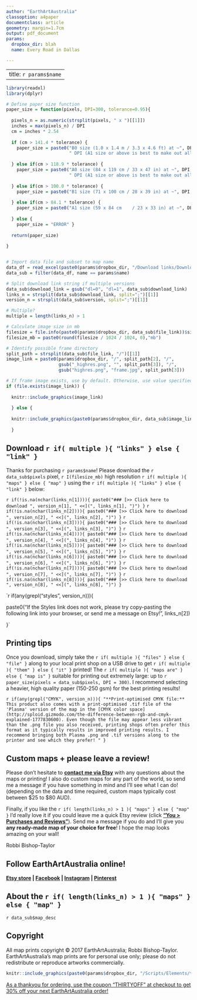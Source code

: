 ```yaml
---
author: "EarthArtAustralia"
classoption: a4paper
documentclass: article
geometry: margin=1.7cm
output: pdf_document
params:
  dropbox_dir: blah
  name: Every Road in Dallas

---
```


---
title: `r params$name`
---

```r

library(readxl)
library(dplyr)

# Define paper size function
paper_size = function(pixels, DPI=300, tolerance=0.95){
  
  pixels_n = as.numeric(strsplit(pixels, " x ")[[1]])
  inches = max(pixels_n) / DPI
  cm = inches * 2.54
  
  if (cm > 141.4 * tolerance) {
    paper_size = paste0("B0 size (1.0 x 1.4 m / 3.3 x 4.6 ft) at ~", DPI, 
                        " DPI (A1 size or above is best to make out all of the smaller features)")
    
  } else if(cm > 118.9 * tolerance) {
    paper_size = paste0("A0 size (84 x 119 cm / 33 x 47 in) at ~", DPI, 
                        " DPI (A1 size or above is best to make out all of the smaller features)")
    
  } else if(cm > 100.0 * tolerance) {
    paper_size = paste0("B1 size (71 x 100 cm / 28 x 39 in) at ~", DPI, " DPI (or larger at reduced resolution)")
    
  } else if(cm > 84.1 * tolerance) {
    paper_size = paste0("A1 size (59 x 84 cm	/ 23 x 33 in) at ~", DPI, " DPI (or larger at reduced resolution)")
    
  } else { 
    paper_size = "ERROR" }
  
  return(paper_size)
  
}


# Import data file and subset to map name
data_df = read_excel(paste0(params$dropbox_dir, "/Download links/DownloadandPrintingGuide_data.xls"))
data_sub = filter(data_df, name == params$name)

# Split download link string if multiple versions
data_sub$download_link = gsub("dl=0", "dl=1", data_sub$download_link)
links_n = strsplit(data_sub$download_link, split=";")[[1]]
version_n = strsplit(data_sub$version, split=";")[[1]]

# Multiple?
multiple = length(links_n) > 1

# Calculate image size in mb
filesize = file.info(paste0(params$dropbox_dir, data_sub$file_link))$size
filesize_mb = paste0(round(filesize / 1024 / 1024, 0),"mb")

```

```r

# Identify possible frame directory
split_path = strsplit(data_sub$file_link, "/")[[1]] 
image_link = paste0(params$dropbox_dir, "/", split_path[2], "/", 
                    gsub("_highres.png", "", split_path[3]), "/", 
                    gsub("highres.png", "frame.jpg", split_path[3]))

# If frame image exists, use by default. Otherwise, use value specified in "image_link" column
if (file.exists(image_link)) {
  
  knitr::include_graphics(image_link)  
  
  } else {
    
  knitr::include_graphics(paste0(params$dropbox_dir, data_sub$image_link))
    
  }

```

## Download `r if( multiple ){ "links" } else { "link" }`

Thanks for purchasing `r params$name`! Please download the `r data_sub$pixels` pixel, `r I(filesize_mb)` high resolution `r if( multiple ){ "maps" } else { "map" }` using the `r if( multiple ){ "links" } else { "link" }` below:

`r if(!is.na(nchar(links_n[1]))){ paste0("### [>> Click here to download ", version_n[1], " <<](", links_n[1], ")") }`
`r if(!is.na(nchar(links_n[2]))){ paste0("### [>> Click here to download ", version_n[2], " <<](", links_n[2], ")") }`
`r if(!is.na(nchar(links_n[3]))){ paste0("### [>> Click here to download ", version_n[3], " <<](", links_n[3], ")") }`
`r if(!is.na(nchar(links_n[4]))){ paste0("### [>> Click here to download ", version_n[4], " <<](", links_n[4], ")") }`
`r if(!is.na(nchar(links_n[5]))){ paste0("### [>> Click here to download ", version_n[5], " <<](", links_n[5], ")") }`
`r if(!is.na(nchar(links_n[6]))){ paste0("### [>> Click here to download ", version_n[6], " <<](", links_n[6], ")") }`
`r if(!is.na(nchar(links_n[7]))){ paste0("### [>> Click here to download ", version_n[7], " <<](", links_n[7], ")") }`
`r if(!is.na(nchar(links_n[8]))){ paste0("### [>> Click here to download ", version_n[8], " <<](", links_n[8], ")") }`

\begingroup\footnotesize

`r if(any(grepl("styles", version_n))){ 

paste0("If the Styles link does not work, please try copy-pasting the following link into your browser, or send me a message on Etsy!   ", links_n[2])

}`

\endgroup

## Printing tips

Once you download, simply take the `r if( multiple ){ "files" } else { "file" }` along to your local print shop on a USB drive to get `r if( multiple ){ "them" } else { "it" }` printed! The `r if( multiple ){ "maps are" } else { "map is" }` suitable for printing out extremely large: up to `r paper_size(pixels = data_sub$pixels, DPI = 300)`. I recommend selecting a heavier, high quality paper (150-250 gsm) for the best printing results!

`r if(any(grepl("CMYK", version_n))){ "**Print-optimised CMYK file:** This product also comes with a print-optimised .tif file of the 'Plasma' version of the map in the [CMYK color space](http://sploid.gizmodo.com/the-difference-between-rgb-and-cmyk-explained-1777830600). Even though the file may appear less vibrant than the .png file you also received, printing shops often prefer this format as it typically results in improved printing results. I recommend bringing both Plasma .png and .tif versions along to the printer and see which they prefer!
" }`

## Custom maps + please leave a review! ###

Please don't hesitate to **[contact me via Etsy](https://www.etsy.com/au/conversations/new?with_id=85706160)** with any questions about the maps or printing! I also do custom maps for any part of the world, so send me a message if you have something in mind and I'll see what I can do! (depending on the data and time required, custom maps typically cost between $25 to $80 AUD).

Finally, if you like the `r if( length(links_n) > 1 ){ "maps" } else { "map" }` I'd really love it if you could leave me a quick Etsy review (click **["You > Purchases and Reviews"](https://www.etsy.com/au/your/purchases?ref=hdr_user_menu)**). Send me a message if you do and I'll give you **any ready-made map of your choice for free**! I hope the map looks amazing on your wall!

Robbi Bishop-Taylor

## Follow EarthArtAustralia online!

**[Etsy store](https://www.etsy.com/shop/EarthArtAustralia)   |   [Facebook](https://www.facebook.com/EarthArtAustralia/)   | [Instagram](https://www.instagram.com/EarthArtAustralia/)   |   [Pinterest](https://au.pinterest.com/earthartaus/)  **
  
## About the `r if( length(links_n) > 1 ){ "maps" } else { "map" }`
`r data_sub$map_desc`

## Copyright
 
All map prints copyright &copy; 2017 EarthArtAustralia; Robbi Bishop-Taylor. EarthArtAustralia's map prints are for personal use only; please do not redistribute or reproduce artworks commercially.

```r

knitr::include_graphics(paste0(params$dropbox_dir, "/Scripts/Elements/thirty_off.jpg")) 


```

[As a thankyou for ordering, use the coupon "THIRTYOFF" at checkout to get 30% off your next EarthArtAustralia order!](https://www.etsy.com/shop/EarthArtAustralia)
